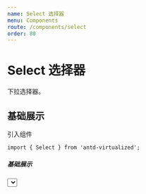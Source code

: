 ```yaml
---
name: Select 选择器
menu: Components
route: /components/select
order: 80
---
```



# Select 选择器

下拉选择器。

## 基础展示

引入组件
```
import { Select } from 'antd-virtualized';
```
##### 基础展示
<Playground>
<Select
  placeholder="支持大数据的Select"
  labelKey='name'
  options={Array.from({ length: 2000 }).map((v, i) => ({ id: i, name: 'test' + i }))}
  valueKey='id'
  style={{ width: 120 }}
/>
</Playground>

## 基本


### API

<Props of={Select} />

### Select